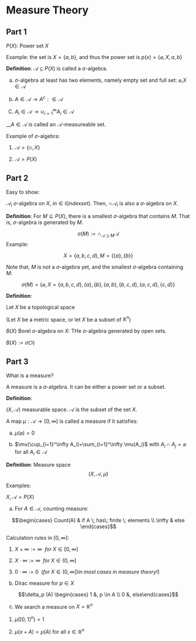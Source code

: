 # Measure Theory

## Part 1

$P(X)$: Power set $X$

Example: the set is $X=\{ a,b \}$, and thus the power set is $p(x)=\{ \varnothing, X, a,b \}$

__Definition__: $\mathcal{A} \subseteq P(X)$ is called a $\sigma$-algebra.

   (a) $\sigma$-algebra at least has two elements, namely empty set and full set: $\varnothing$,$X \in \mathcal{A}$
   
   (b) $A \in \mathcal{A} \rightarrow A^c: \in \mathcal{A}$
   
   (C) $A_i \in \mathcal{A} \rightarrow \cup_{i=1}^\infty A_i \in \mathcal{A}$
   
__$A \in \mathcal{A}$ is called an $\mathcal{A}$-measureable set.
 
 Example of $\sigma$-algebra:
 
(1) $\mathcal{A}= \{ \varnothing, X \}$

(2) $\mathcal{A}= P(X)$

## Part 2

Easy to show:

$\mathcal{A}_i$ $\sigma$-algebra on $X$, $in \in I(index set)$. Then, $\cap \mathcal{A}_i$ is also a $\sigma$-algebra on $X$.

__Definition__: For $M \subseteq P(X)$, there is a smallest $\sigma$-algebra that contains $M$. That is, $\sigma$-algebra is generated by $M$.

$$ \sigma(M):=\cap_{\mathcal{A} \supseteq M}\mathcal{A}$$
Example:

$$X=\{ a, b, c, d\}, M=\{ \{a\}, \{b\}\}$$

Note that, $M$ is not a $\sigma$-algebra yet, and the smallest $\sigma$-algebra containing $M$:

$$\sigma(M)= \{\varnothing, X=\{ a, b, c, d\},\{a\},\{b\},\{a,b\},\{b,c,d\},\{a,c,d\},\{c,d\}\}$$


__Definition__: 

Let $X$ be a topological space

(Let $X$ be a metric space, or let $X$ be a subset of $\mathbb{R}^n$)

$B(X)$ Borel $\sigma$-algebra on $X$: THe $\sigma$-algebra generated by open sets.

$B(X):=\sigma(\Im)$


## Part 3

What is a measure?

A measure is a $\sigma$-algebra. It can be either a power set or a subset. 

__Definition__: 

$(X, \mathcal{A})$ measurable space. $\mathcal{A}$ is the subset of the set $X$.

A map $\mu: \mathcal{A} \rightarrow [0, \infty]$ is called a measure if it satisfies:

(a) $\mu (\varnothing)=0$

(b) $\mu(\cup_{i=1}^\infty A_i)=\sum_{i=1}^\infty \mu(A_i)$ with $A_i \cap A_j = \varnothing$ for all $A_i \in \mathcal{A}$


__Definition__: Measure space $$(X,\mathcal{A}, \mu)$$

Examples:

$X, \mathcal{A}=P(X)$

(a) For $A\in \mathcal{A}$, counting measure: 

$$\begin{cases}  Count(A) & if A \; has\; finite \; elements  \\ \infty & else  \end{cases}$$

Calculation rules in $[0, \infty]$:

(1) $X+\infty := \infty \;\;  for \; X \in [0, \infty]$

(2) $X \cdot\infty := \infty \;\;  for \; X \in (0, \infty]$

(3) $0 \cdot\infty := 0 \;\;  (for \; X \in (0, \infty])in \; most \; cases \; in \; measure \; theory!)$


(b) Dirac measure for $p \in X$

$$\delta_p (A) \begin{cases} 1 &, p \in  A \\ 0 &, else\end{cases}$$


(c) We search a measure on $X=\mathbb{R}^n$

(1) $\mu ([0,1]^n)=1$

(2) $\mu(x+A)=\mu(A)$ for all $x \in \mathbb{R}^n$

